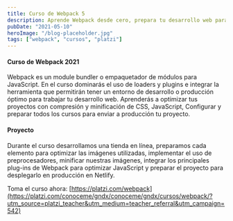 ```yaml
---
title: Curso de Webpack 5
description: Aprende Webpack desde cero, prepara tu desarrollo web para hacerlo más ágil, rápido y optimizado.
pubDate: "2021-05-10"
heroImage: "/blog-placeholder.jpg"
tags: ["webpack", "cursos", "platzi"]
---
```


#### Curso de Webpack 2021

Webpack es un module bundler o empaquetador de módulos para JavaScript. En el curso dominarás el uso de loaders y plugins e integrar la herramienta que permitirán tener un entorno de desarrollo o producción óptimo para trabajar tu desarrollo web. Aprenderás a optimizar tus proyectos con compresión y minificación de CSS, JavaScript, Configurar y preparar todos los cursos para enviar a producción tu proyecto.

#### Proyecto

Durante el curso desarrollamos una tienda en línea, preparamos cada elemento para optimizar las imágenes utilizadas, implementar el uso de preprocesadores, minificar nuestras imágenes, integrar los principales plug-ins de Webpack para optimizar JavaScript y preparar el proyecto para desplegarlo en producción en Netlify.

Toma el curso ahora: [https://platzi.com/webpack](https://platzi.com/conoceme/gndx/conoceme/gndx/cursos/webpack/?utm_source=platzi_teacher&utm_medium=teacher_referral&utm_campaign=542)
